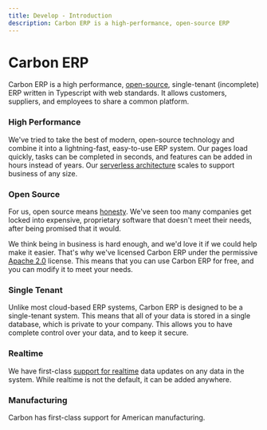 ```yaml
---
title: Develop - Introduction
description: Carbon ERP is a high-performance, open-source ERP
---
```



# Carbon ERP

<Features />

Carbon ERP is a high performance, [open-source](https://github.com/barbinbrad/carbon), single-tenant (incomplete) ERP written in Typescript with web standards. It allows customers, suppliers, and employees to share a common platform.

### High Performance

We've tried to take the best of modern, open-source technology and combine it into a lightning-fast, easy-to-use ERP system. Our pages load quickly, tasks can be completed in seconds, and features can be added in hours instead of years. Our [serverless architecture](/develop/core-concepts/serverless) scales to support business of any size.

### Open Source

For us, open source means [honesty](/develop/principles#openness). We've seen too many companies get locked into expensive, proprietary software that doesn't meet their needs, after being promised that it would.

We think being in business is hard enough, and we'd love it if we could help make it easier. That's why we've licensed Carbon ERP under the permissive [Apache 2.0](https://www.apache.org/licenses/LICENSE-2.0) license. This means that you can use Carbon ERP for free, and you can modify it to meet your needs.

### Single Tenant

Unlike most cloud-based ERP systems, Carbon ERP is designed to be a single-tenant system. This means that all of your data is stored in a single database, which is private to your company. This allows you to have complete control over your data, and to keep it secure.

### Realtime

We have first-class [support for realtime](/develop/core-concepts/realtime) data updates on any data in the system. While realtime is not the default, it can be added anywhere.

### Manufacturing

Carbon has first-class support for American manufacturing.
